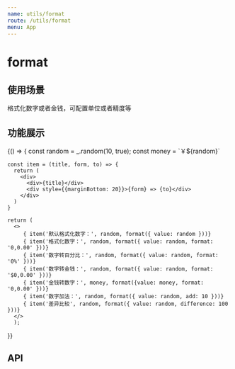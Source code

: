 ```yaml
---
name: utils/format
route: /utils/format
menu: App
---
```


# format

## 使用场景
格式化数字或者金钱，可配置单位或者精度等


## 功能展示


<Playground>
  {() => {
    const random = _.random(10, true);
    const money = `￥${random}`

    const item = (title, form, to) => {
      return (
        <div>
          <div>{title}</div>
          <div style={{marginBottom: 20}}>{form} => {to}</div>
        </div>
      )
    }

    return (
      <>
         { item('默认格式化数字：', random, format({ value: random }))}
         { item('格式化数字：', random, format({ value: random, format: '0,0.00' }))}
         { item('数字转百分比：', random, format({ value: random, format: '0%' }))}
         { item('数字转金钱：', random, format({ value: random, format: '$0,0.00' }))}
         { item('金钱转数字：', money, format({value: money, format: '0,0.00' }))}
         { item('数字加法：', random, format({ value: random, add: 10 }))}
         { item('差异比较', random, format({ value: random, difference: 100 }))}
      </>
      );
  }}
</Playground>

## API

<Props of={params} />